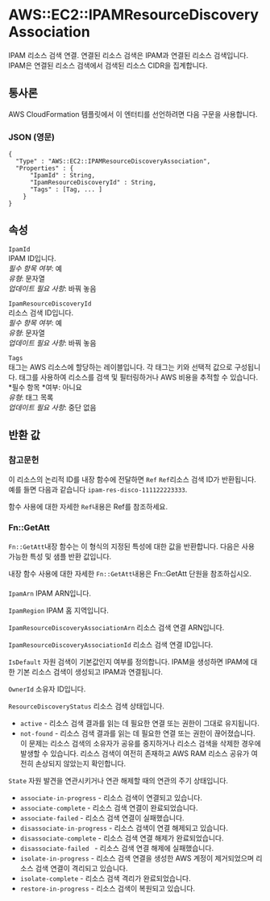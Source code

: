 # AWS::EC2::IPAMResourceDiscoveryAssociation

IPAM 리소스 검색 연결. 연결된 리소스 검색은 IPAM과 연결된 리소스 검색입니다. IPAM은 연결된 리소스 검색에서 검색된 리소스 CIDR을 집계합니다.

## 통사론

AWS CloudFormation 템플릿에서 이 엔터티를 선언하려면 다음 구문을 사용합니다.

### JSON (영문)

```
{
  "Type" : "AWS::EC2::IPAMResourceDiscoveryAssociation",
  "Properties" : {
      "IpamId" : String,
      "IpamResourceDiscoveryId" : String,
      "Tags" : [Tag, ... ]
    }
}
```

## 속성

`IpamId`  
IPAM ID입니다.  
_필수 항목 여부_: 예  
_유형_: 문자열  
_업데이트 필요 사항_: 바꿔 놓음

`IpamResourceDiscoveryId`  
리소스 검색 ID입니다.  
_필수 항목 여부_: 예  
_유형_: 문자열  
_업데이트 필요 사항_: 바꿔 놓음

`Tags`  
태그는 AWS 리소스에 할당하는 레이블입니다. 각 태그는 키와 선택적 값으로 구성됩니다. 태그를 사용하여 리소스를 검색 및 필터링하거나 AWS 비용을 추적할 수 있습니다.  
*필수 항목 *여부: 아니요  
_유형_: 태그 목록  
_업데이트 필요 사항_: 중단 없음

## 반환 값

### 참고문헌

이 리소스의 논리적 ID를 내장 함수에 전달하면 `Ref` `Ref`리소스 검색 ID가 반환됩니다. 예를 들면 다음과 같습니다 `ipam-res-disco-111122223333`.

함수 사용에 대한 자세한 `Ref`내용은 Ref를 참조하세요.

### Fn::GetAtt

`Fn::GetAtt`내장 함수는 이 형식의 지정된 특성에 대한 값을 반환합니다. 다음은 사용 가능한 특성 및 샘플 반환 값입니다.

내장 함수 사용에 대한 자세한 `Fn::GetAtt`내용은 Fn::GetAtt 단원을 참조하십시오.

####

`IpamArn` IPAM ARN입니다.

`IpamRegion` IPAM 홈 지역입니다.

`IpamResourceDiscoveryAssociationArn` 리소스 검색 연결 ARN입니다.

`IpamResourceDiscoveryAssociationId` 리소스 검색 연결 ID입니다.

`IsDefault` 자원 검색이 기본값인지 여부를 정의합니다. IPAM을 생성하면 IPAM에 대한 기본 리소스 검색이 생성되고 IPAM과 연결됩니다.

`OwnerId` 소유자 ID입니다.

`ResourceDiscoveryStatus` 리소스 검색 상태입니다.

- `active` - 리소스 검색 결과를 읽는 데 필요한 연결 또는 권한이 그대로 유지됩니다.
- `not-found` - 리소스 검색 결과를 읽는 데 필요한 연결 또는 권한이 끊어졌습니다. 이 문제는 리소스 검색의 소유자가 공유를 중지하거나 리소스 검색을 삭제한 경우에 발생할 수 있습니다. 리소스 검색이 여전히 존재하고 AWS RAM 리소스 공유가 여전히 손상되지 않았는지 확인합니다.

`State` 자원 발견을 연관시키거나 연관 해제할 때의 연관의 주기 상태입니다.

- `associate-in-progress` - 리소스 검색이 연결되고 있습니다.
- `associate-complete` - 리소스 검색 연결이 완료되었습니다.
- `associate-failed` - 리소스 검색 연결이 실패했습니다.
- `disassociate-in-progress` - 리소스 검색이 연결 해제되고 있습니다.
- `disassociate-complete` - 리소스 검색 연결 해제가 완료되었습니다.
- `disassociate-failed ` - 리소스 검색 연결 해제에 실패했습니다.
- `isolate-in-progress` - 리소스 검색 연결을 생성한 AWS 계정이 제거되었으며 리소스 검색 연결이 격리되고 있습니다.
- `isolate-complete` - 리소스 검색 격리가 완료되었습니다.
- `restore-in-progress` - 리소스 검색이 복원되고 있습니다.
